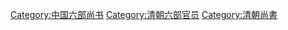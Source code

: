 [[Category:中国六部尚书|Category:中国六部尚书]]
[[Category:清朝六部官员|Category:清朝六部官员]]
[[Category:清朝尚書|Category:清朝尚書]]